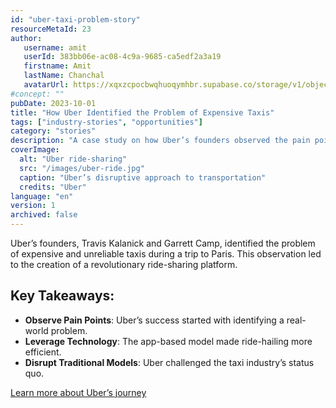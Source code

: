 ```yaml
---
id: "uber-taxi-problem-story"
resourceMetaId: 23
author: 
   username: amit
   userId: 383bb06e-ac08-4c9a-9685-ca5edf2a3a19
   firstname: Amit
   lastName: Chanchal
   avatarUrl: https://xqxzcpocbwqhuoqymhbr.supabase.co/storage/v1/object/public/profiles/383bb06e-ac08-4c9a-9685-ca5edf2a3a19/profile.jpg
#concept: ""
pubDate: 2023-10-01
title: "How Uber Identified the Problem of Expensive Taxis"
tags: ["industry-stories", "opportunities"]
category: "stories"
description: "A case study on how Uber’s founders observed the pain points of traditional taxis and created a disruptive solution."
coverImage:
  alt: "Uber ride-sharing"
  src: "/images/uber-ride.jpg"
  caption: "Uber’s disruptive approach to transportation"
  credits: "Uber"
language: "en"
version: 1
archived: false
---
```


Uber’s founders, Travis Kalanick and Garrett Camp, identified the problem of expensive and unreliable taxis during a trip to Paris. This observation led to the creation of a revolutionary ride-sharing platform.

## Key Takeaways:
- **Observe Pain Points**: Uber’s success started with identifying a real-world problem.
- **Leverage Technology**: The app-based model made ride-hailing more efficient.
- **Disrupt Traditional Models**: Uber challenged the taxi industry’s status quo.

[Learn more about Uber’s journey](https://www.uber.com)